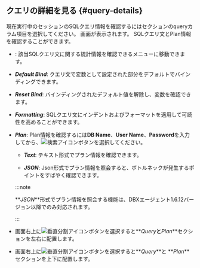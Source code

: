 ## クエリの詳細を見る {#query-details}

現在実行中のセッションのSQLクエリ情報を確認するには<Cmdname sid="active_sessions" className="uitext" />セクションの<span class="uitext">query</span>カラム項目を選択してください。 <Cmdname sid="TTL06224" className="uitext" />画面が表示されます。 SQLクエリ文とPlan情報を確認することができます。

<InDoc product="postgresql,postgresql-v1">

<ImgLang img="db-sql-details-postgresql.png" desc="SQL詳細" />

</InDoc>

<Xclude product="postgresql,postgresql-v1">

<ImgLang img="db-sql-details-common.png" desc="SQL詳細" />

</Xclude>

-   <Cmdname sid="BTN06225" className="uitext" />: 該当SQLクエリ文に関する統計情報を確認できる<Cmdname sid="statistics_sql" className="uitext" />メニューに移動できます。

-   **_Default Bind_**: クエリ文で変数として設定された部分をデフォルトでバインディングできます。

-   **_Reset Bind_**: バインディングされたデフォルト値を解除し、変数を確認できます。

-   **_Formatting_**: SQLクエリ文にインデントおよびフォーマットを適用して可読性を高めることができます。

-   **_Plan_**: Plan情報を確認するには**DB Name**、**User Name**、**Password**を入力してから、![検索アイコン](/img/ico-btn-search.png)ボタンを選択してください。

    <InDoc product='postgresql,postgresql-v1'>

    -   **_Text_**: テキスト形式でプラン情報を確認できます。

    -   **_JSON_**: Json形式でプラン情報を照会すると、ボトルネックが発生するポイントをすばやく確認できます。

    :::note

    **_JSON_**形式でプラン情報を照会する機能は、DBXエージェント1.6.12バージョン以降でのみ対応されます。

    :::

    </InDoc>

-   画面右上に![垂直分割アイコン](/img/ic-column.svg)ボタンを選択すると**_Query_**と**_Plan_**セクションを左右に配置します。

-   画面右上に![垂直分割アイコン](/img/ic-layout-horizontal.svg)ボタンを選択すると**_Query_**と **_Plan_**セクションを上下に配置します。
